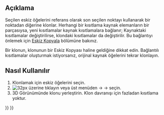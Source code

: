 <languages/>

{{Docnav
|
|
|[[Sketcher_Workbench|Sketcher]]
|
|
|IconC=Workbench_Sketcher.svg
}}

{{VeryImportantMessage|This tool is obsolete, it is not available in {{VersionPlus|1.0}}. Use [[Sketcher_Translate|Sketcher Translate]] instead.}}

<div class="mw-translate-fuzzy">
{{GuiCommand/tr
|Name=Sketcher Clone
|Name/tr=Eskiz Klonla
|Workbenches=[[Sketcher Workbench/tr|Eskiz]]
|MenuLocation=Eskiz → Eskiz araçları → Klonla
|Version=0.16
|SeeAlso=[[Sketcher Copy/tr|Eskiz Kopyala]], [[Sketcher Move/tr|Eskiz Taşı]]

}}
</div>

<span id="Description"></span>
== Açıklama ==

<div class="mw-translate-fuzzy">
Seçilen eskiz öğelerini referans olarak son seçilen noktayı kullanarak bir noktadan diğerine klonlar. Herhangi bir kısıtlama kaynak elemanların bir parçasıysa, yeni kısıtlamalar kaynak kısıtlamalara bağlanır; Kaynaktaki kısıtlamalar değiştirilirse, klondaki kısıtlamalar da değiştirilir. Bu bağlantıyı önlemek için [[Sketcher Copy/tr|Eskiz Kopyala]] bölümüne bakınız.
</div>

Bir klonun, klonunun bir Eskiz Kopyası haline geldiğine dikkat edin. Bağlantılı kısıtlamalar oluşturmak istiyorsanız, orijinal kaynak öğelerini tekrar klonlayın.

<span id="Usage"></span>
<div class="mw-translate-fuzzy">
== Nasıl Kullanılır ==
</div>

<div class="mw-translate-fuzzy">
# Klonlamak için eskiz öğelerini seçin. 
# [[Image: Sketcher_Clone.png | 32px]] üzerine tıklayın veya üst menüden {{KEY | Eskiz}} → {{KEY | Eskiz araçları}} → {{KEY | [[Image: Sketcher_Clone.png | 32px]] Klonla}} seçin. 
# 3D Görünümünde klonu yerleştirin. Klon davranışı için fazladan kısıtlama yoktur.
</div>


{{Docnav
|
|
|[[Sketcher_Workbench|Sketcher]]
|
|
|IconC=Workbench_Sketcher.svg
}}

{{Sketcher_Tools_navi{{#translation:}}}}
{{Userdocnavi{{#translation:}}}}